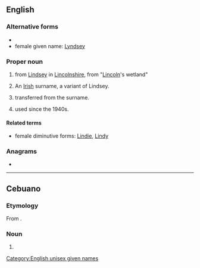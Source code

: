 ==English==

===Alternative forms===
* {{l|en|Lindsey}}
* female given name: [[Lyndsey]]

===Proper noun===
{{en-proper noun}}

# {{surname|[[Scottish]] [[habitational]]|from=Old English|dot=}} from [[Lindsey]] in [[Lincolnshire]], from {{etyl|ang|en}} "[[Lincoln]]'s wetland"
# An [[Irish]] surname, a variant of Lindsey.
# {{given name|male|from=surnames}} transferred from the surname.
# {{given name|female|from=surnames}} used since the 1940s.

====Related terms====
* female diminutive forms: [[Lindie]], [[Lindy]]

===Anagrams===
* {{anagrams|en|Lydians|islandy|sandily}}

[[Category:English unisex given names]]

----

==Cebuano==

===Etymology===
From {{der|ceb|en|Lindsay}}.

===Noun===
{{head|ceb|noun}}

# {{given name|lang=ceb|female|from=English|dot=|A=a}}